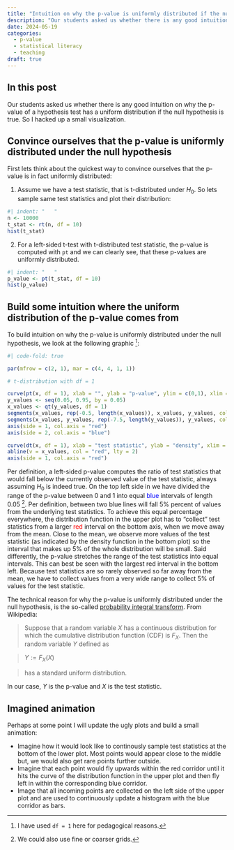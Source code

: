```yaml
---
title: "Intuition on why the p-value is uniformly distributed if the null hypothesis is true"
description: "Our students asked us whether there is any good intuition on why the p-value of a hypothesis test has a uniform distribution if the null hypothesis is true. So I hacked up a small visualization."
date: 2024-05-19
categories:
  - p-value
  - statistical literacy
  - teaching
draft: true
---
```


:::{.callout-tip}
# In this post

Our students asked us whether there is any good intuition on why the p-value of a hypothesis test has a uniform distribution if the null hypothesis is true.
So I hacked up a small visualization.

:::

## Convince ourselves that the p-value is uniformly distributed under the null hypothesis

First lets think about the quickest way to convince ourselves that the p-value is in fact uniformly distributed:

1. Assume we have a test statistic, that is t-distributed under $H_0$. So lets sample same test statistics and plot their distribution:

```r
#| indent: "   "
n <- 10000
t_stat <- rt(n, df = 10)
hist(t_stat)
```

2. For a left-sided t-test with t-distributed test statistic, the p-value is computed with `pt` and we can clearly see, that these p-values are uniformly distributed.

```r
#| indent: "   "
p_value <- pt(t_stat, df = 10)
hist(p_value)
```

## Build some intuition where the uniform distribution of the p-value comes from

To build intuition on why the p-value is uniformly distributed under the null hypothesis, we look at the following graphic ^[I have used `df = 1` here for pedagogical reasons.]:

```r
#| code-fold: true

par(mfrow = c(2, 1), mar = c(4, 4, 1, 1))

# t-distribution with df = 1

curve(pt(x, df = 1), xlab = "", ylab = "p-value", ylim = c(0,1), xlim = c(-7, 7))
y_values <- seq(0.05, 0.95, by = 0.05)
x_values <- qt(y_values, df = 1)
segments(x_values, rep(-0.5, length(x_values)), x_values, y_values, col = "red", lty = 2)
segments(x_values, y_values, rep(-7.5, length(y_values)), y_values, col = "blue", lty = 2)
axis(side = 1, col.axis = "red")
axis(side = 2, col.axis = "blue")

curve(dt(x, df = 1), xlab = "test statistic", ylab = "density", xlim = c(-7, 7))
abline(v = x_values, col = "red", lty = 2)
axis(side = 1, col.axis = "red")
```
Per definition, a left-sided p-value computes the ratio of test statistics that would fall below the currently observed value of the test statistic, always assuming $H_0$ is indeed true. On the top left side in we have divided the range of the p-value between 0 and 1 into equal <span style="color:blue;">blue</span> intervals of length 0.05 ^[We could also use fine or coarser grids.].
Per definition, between two blue lines will fall 5% percent of values from the underlying test statistics.
To achieve this equal percentage everywhere, the distribution function in the upper plot has to "collect" test statistics from a larger <span style="color:red;">red</span> interval on the bottom axis, when we move away from the mean.
Close to the mean, we observe more values of the test statistic (as indicated by the density function in the bottom plot) so the interval that makes up 5% of the whole distribution will be small.
Said differently, the p-value stretches the range of the test statistics into equal intervals.
This can best be seen with the largest red interval in the bottom left.
Because test statistics are so rarely observed so far away from the mean, we have to collect values from a very wide range to collect 5% of values for the test statistic.

::: {.callout-note}
The technical reason for why the p-value is uniformly distributed under the null hypothesis, is the so-called [probability integral transform](https://en.wikipedia.org/wiki/Probability_integral_transform).
From Wikipedia:

>Suppose that a random variable $X$ has a continuous distribution for which the cumulative distribution function (CDF) is $F_X$. Then the random variable $Y$ defined as

> $Y := F_X(X)$

>has a standard uniform distribution.

In our case, $Y$ is the p-value and $X$ is the test statistic.
:::


## Imagined animation

Perhaps at some point I will update the ugly plots and build a small animation:

- Imagine how it would look like to continously sample test statistics at the bottom of the lower plot. Most points would appear close to the middle but, we would also get rare points further outside.
- Imagine that each point would fly upwards within the red corridor until it hits the curve of the distribution function in the upper plot and then fly left in within the corresponding blue corridor.
- Image that all incoming points are collected on the left side of the upper plot and are used to continuously update a histogram with the blue corridor as bars.

